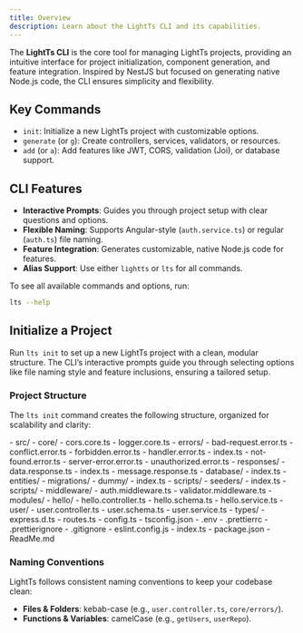 ```yaml
---
title: Overview
description: Learn about the LightTs CLI and its capabilities.
---
```



The **LightTs CLI** is the core tool for managing LightTs projects, providing an intuitive interface for project initialization, component generation, and feature integration. Inspired by NestJS but focused on generating native Node.js code, the CLI ensures simplicity and flexibility.

## Key Commands

- `init`: Initialize a new LightTs project with customizable options.
- `generate` (or `g`): Create controllers, services, validators, or resources.
- `add` (or `a`): Add features like JWT, CORS, validation (Joi), or database support.

## CLI Features

- **Interactive Prompts**: Guides you through project setup with clear questions and options.
- **Flexible Naming**: Supports Angular-style (`auth.service.ts`) or regular (`auth.ts`) file naming.
- **Feature Integration**: Generates customizable, native Node.js code for features.
- **Alias Support**: Use either `lightts` or `lts` for all commands.

To see all available commands and options, run:

```bash
lts --help
```

## Initialize a Project

Run `lts init` to set up a new LightTs project with a clean, modular structure. The CLI’s interactive prompts guide you through selecting options like file naming style and feature inclusions, ensuring a tailored setup.

### Project Structure

The `lts init` command creates the following structure, organized for scalability and clarity:

<FileTree>
- src/
  - core/
    - cors.core.ts
    - logger.core.ts
    - errors/
      - bad-request.error.ts
      - conflict.error.ts
      - forbidden.error.ts
      - handler.error.ts
      - index.ts
      - not-found.error.ts
      - server-error.error.ts
      - unauthorized.error.ts
    - responses/
      - data.response.ts
      - index.ts
      - message.response.ts
  - database/
    - index.ts
    - entities/
    - migrations/
    - dummy/
      - index.ts
      - scripts/
    - seeders/
      - index.ts
      - scripts/
  - middleware/
    - auth.middleware.ts
    - validator.middleware.ts
  - modules/
    - hello/
      - hello.controller.ts
      - hello.schema.ts
      - hello.service.ts
    - user/
      - user.controller.ts
      - user.schema.ts
      - user.service.ts
  - types/
    - express.d.ts
  - routes.ts
  - config.ts
- tsconfig.json
- .env
- .prettierrc
- .prettierignore
- .gitignore
- eslint.config.js
- index.ts
- package.json
- ReadMe.md
</FileTree>

### Naming Conventions

LightTs follows consistent naming conventions to keep your codebase clean:

- **Files & Folders**: kebab-case (e.g., `user.controller.ts`, `core/errors/`).
- **Functions & Variables**: camelCase (e.g., `getUsers`, `userRepo`).